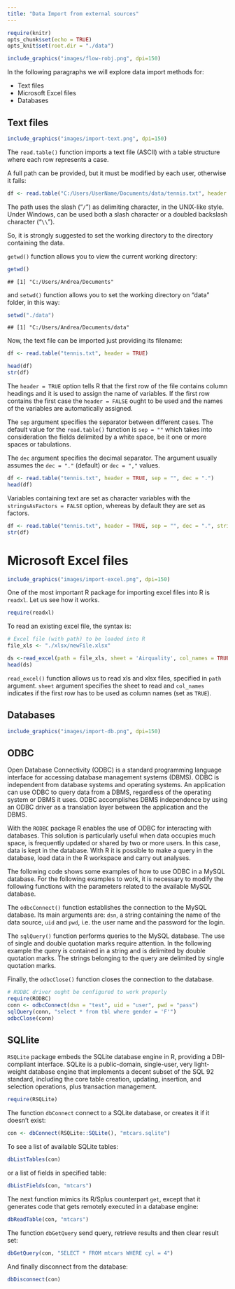 ```yaml
---
title: "Data Import from external sources"
---
```


```r
require(knitr)
opts_chunk$set(echo = TRUE)
opts_knit$set(root.dir = "./data")
```

```r
include_graphics("images/flow-robj.png", dpi=150)
```


In the following paragraphs we will explore data import methods for:

* Text files
* Microsoft Excel files
* Databases


## Text files

```r
include_graphics("images/import-text.png", dpi=150)
```

The `read.table()` function imports a text file (ASCII) with a table structure where each row represents a case.

A full path can be provided, but it must be modified by each user, otherwise it fails:
```r
df <- read.table("C:/Users/UserName/Documents/data/tennis.txt", header = TRUE, sep = "", dec = ".")
```

The path uses the slash ("`/`") as delimiting character, in the UNIX-like style. Under Windows, can be used both a slash character or a doubled backslash character ("`\\`").

So, it is strongly suggested to set the working directory to the directory containing the data.  

`getwd()` function allows you to view the current working directory:

```r
getwd() 
```

```
## [1] "C:/Users/Andrea/Documents"
```

and `setwd()` function allows you to set the working directory on "data" folder, in this way:    

```r
setwd("./data") 
```

```
## [1] "C:/Users/Andrea/Documents/data"
```

Now, the text file can be imported just providing its filename: 

```r
df <- read.table("tennis.txt", header = TRUE)
```

```r
head(df)
str(df)
```

The `header = TRUE` option tells R that the first row of the file contains column headings and it is used to assign the name of variables. If the first row contains the first case the `header = FALSE` ought to be used and the names of the variables are automatically assigned.

The `sep` argument specifies the separator between different cases. The default value for the `read.table()` function is `sep = ""` which takes into consideration the fields delimited by a white space, be it one or more spaces or tabulations.

The `dec` argument specifies the decimal separator. The argument usually assumes the `dec = "."`  (default) or `dec = ","` values.

```r
df <- read.table("tennis.txt", header = TRUE, sep = "", dec = ".")
head(df)
```

Variables containing text are set as character variables with the `stringsAsFactors = FALSE` option, whereas by default they are set as factors. 
```r
df <- read.table("tennis.txt", header = TRUE, sep = "", dec = ".", stringsAsFactors = FALSE)
str(df)
```

# Microsoft Excel files

```r
include_graphics("images/import-excel.png", dpi=150)
```


One of the most important R package for importing excel files into R is `readxl`.
Let us see how it works.

```r
require(readxl)
```

To read an existing excel file, the syntax is:

```r
# Excel file (with path) to be loaded into R
file_xls <- "./xlsx/newFile.xlsx"
```

```r
ds <-read_excel(path = file_xls, sheet = 'Airquality', col_names = TRUE)
head(ds)
```

`read_excel()` function allows us to read xls and xlsx files, specified in `path` argument. `sheet` argument specifies the sheet to read and `col_names` indicates if the first row has to be used as column names (set as `TRUE`).

## Databases

```r
include_graphics("images/import-db.png", dpi=150)
```


## ODBC

Open Database Connectivity (ODBC) is a standard programming language interface for accessing database management systems (DBMS). ODBC is independent from database systems and operating systems. An application can use ODBC to query data from a DBMS, regardless of the operating system or DBMS it uses. ODBC accomplishes DBMS independence by using an ODBC driver as a translation layer between the application and the DBMS.

With the `RODBC` package R enables the use of ODBC for interacting with databases. This solution is particularly useful when data occupies much space, is frequently updated or shared by two or more users. In this case, data is kept in the database. With R it is possible to make a query in the database, load data in the R workspace and carry out analyses.

The following code shows some examples of how to use ODBC in a MySQL database. For the following examples to work, it is necessary to modify the following functions with the parameters related to the available MySQL database.

The `odbcConnect()` function establishes the connection to the MySQL database. Its main arguments are: `dsn`, a string containing the name of the data source, `uid` and `pwd`, i.e. the user name and the password for the login.\

The `sqlQuery()` function performs queries to the MySQL database. The use of single and double quotation marks require attention. In the following example the query is contained in a string and is delimited by double quotation marks. The strings belonging to the query are delimited by single quotation marks.

Finally, the `odbcClose()` function closes the connection to the database.

```r
# RODBC driver ought be configured to work properly
require(RODBC)
conn <- odbcConnect(dsn = "test", uid = "user", pwd = "pass")
sqlQuery(conn, "select * from tbl where gender = 'F'") 
odbcClose(conn)
```


## SQLlite 

`RSQLite` package embeds the SQLite database engine in R, providing a DBI-compliant interface. SQLite is a public-domain, single-user, very light-weight database engine that implements a decent subset of the SQL 92 standard, including the core table creation, updating, insertion, and selection operations, plus transaction management.  

```r
require(RSQLite)
```


The function `dbConnect` connect to a SQLite database, or creates it if it doesn't exist:

```r
con <- dbConnect(RSQLite::SQLite(), "mtcars.sqlite")
```

To see a list of available SQLite tables:

```r
dbListTables(con)
```

or a list of fields in specified table:

```r
dbListFields(con, "mtcars")
```

The next function mimics its R/Splus counterpart `get`, except that it generates code that gets remotely executed in a database engine:

```r
dbReadTable(con, "mtcars")
```

The function `dbGetQuery` send query, retrieve results and then clear result set:

```r
dbGetQuery(con, "SELECT * FROM mtcars WHERE cyl = 4")
```


And finally disconnect from the database:

```r
dbDisconnect(con)
```

